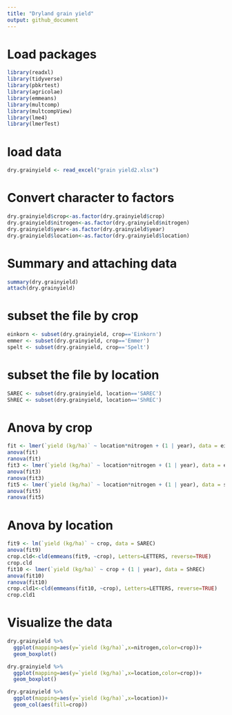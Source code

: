 ```yaml
---
title: "Dryland grain yield"
output: github_document
---
```

# Load packages
```r
library(readxl)
library(tidyverse)
library(pbkrtest)
library(agricolae)
library(emmeans)
library(multcomp)
library(multcompView)
library(lme4)
library(lmerTest)
```
# load data
```r
dry.grainyield <- read_excel("grain yield2.xlsx")

```


# Convert character to factors
```r
dry.grainyield$crop<-as.factor(dry.grainyield$crop)
dry.grainyield$nitrogen<-as.factor(dry.grainyield$nitrogen)
dry.grainyield$year<-as.factor(dry.grainyield$year)
dry.grainyield$location<-as.factor(dry.grainyield$location)

```
# Summary and attaching data
```r
summary(dry.grainyield)
attach(dry.grainyield)

```
# subset the file by crop
```r
einkorn <- subset(dry.grainyield, crop=='Einkorn')
emmer <- subset(dry.grainyield, crop=='Emmer')
spelt <- subset(dry.grainyield, crop=='Spelt')

```

# subset the file by location
```r
SAREC <- subset(dry.grainyield, location=='SAREC')
ShREC <- subset(dry.grainyield, location=='ShREC')

```
# Anova by crop
```r
fit <- lmer(`yield (kg/ha)` ~ location*nitrogen + (1 | year), data = einkorn)
anova(fit)
ranova(fit)
fit3 <- lmer(`yield (kg/ha)` ~ location*nitrogen + (1 | year), data = emmer)
anova(fit3)
ranova(fit3)
fit5 <- lmer(`yield (kg/ha)` ~ location*nitrogen + (1 | year), data = spelt)
anova(fit5)
ranova(fit5)

```
# Anova by location
```r
fit9 <- lm(`yield (kg/ha)` ~ crop, data = SAREC)
anova(fit9)
crop.cld<-cld(emmeans(fit9, ~crop), Letters=LETTERS, reverse=TRUE) 
crop.cld
fit10 <- lmer(`yield (kg/ha)` ~ crop + (1 | year), data = ShREC)
anova(fit10)
ranova(fit10)
crop.cld1<-cld(emmeans(fit10, ~crop), Letters=LETTERS, reverse=TRUE) 
crop.cld1
```

# Visualize the data
```r
dry.grainyield %>% 
  ggplot(mapping=aes(y=`yield (kg/ha)`,x=nitrogen,color=crop))+
  geom_boxplot()

dry.grainyield %>% 
  ggplot(mapping=aes(y=`yield (kg/ha)`,x=location,color=crop))+
  geom_boxplot()

dry.grainyield %>% 
  ggplot(mapping=aes(y=`yield (kg/ha)`,x=location))+
  geom_col(aes(fill=crop))


```







